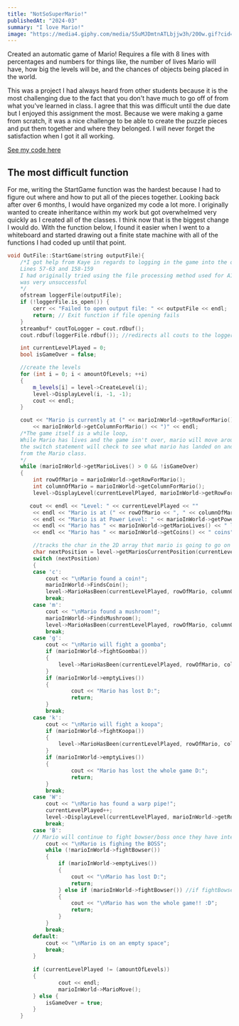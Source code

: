 ```yaml
---
title: "NotSoSuperMario!"
publishedAt: "2024-03"
summary: "I love Mario!"
image: "https://media4.giphy.com/media/S5uMJDmtnATLbjjw3h/200w.gif?cid=6c09b9526cdxhyrsip90g6ta602cx61p83nx1oftc6ugvblh&ep=v1_gifs_search&rid=200w.gif&ct=g"
---
```


Created an automatic game of Mario! Requires a file with 8 lines with 
percentages and numbers for things like, the number of lives Mario will 
have, how big the levels will be, and the chances of objects being placed 
in the world.

This was a project I had always heard from other students because it is the 
most challenging due to the fact that you don't have much to go off of from 
what you've learned in class. I agree that this was difficult until the due 
date but I enjoyed this assignment the most. Because we were making a game from 
scratch, it was a nice challenge to be able to create the puzzle pieces and put 
them together and where they belonged. I will never forget the satisfaction when
 I got it all working.

[See my code here](https://github.com/MaggieHillebrecht/Not-So-Super-Mario)

## The most difficult function
For me, writing the StartGame function was the hardest because I had to figure out
 where and how to put all of the pieces together. Looking back after over 6 months,
  I would have organized my code a lot more. I originally wanted to create inheritance 
  within my work but got overwhelmed very quickly as I created all of the classes. I think 
  now that is the biggest change I would do. With the function below, I found it easier when 
  I went to a whiteboard and started drawing out a finite state machine with all of the 
  functions I had coded up until that point.

```cpp
void OutFile::StartGame(string outputFile){
    /*I got help from Kaye in regards to logging in the game into the output file.
    Lines 57-63 and 158-159
    I had originally tried using the file processing method used for A1, however
    was very unsuccessful
    */
    ofstream loggerFile(outputFile);
    if (!loggerFile.is_open()) {
        cerr << "Failed to open output file: " << outputFile << endl;
        return; // Exit function if file opening fails
    }
    streambuf* coutToLogger = cout.rdbuf(); 
    cout.rdbuf(loggerFile.rdbuf()); //redirects all couts to the logger file

    int currentLevelPlayed = 0;
    bool isGameOver = false;

    //create the levels
    for (int i = 0; i < amountOfLevels; ++i)
    {
        m_levels[i] = level->CreateLevel(i);
        level->DisplayLevel(i, -1, -1);
        cout << endl;
    }

    cout << "Mario is currently at (" << marioInWorld->getRowForMario() << ", "
        << marioInWorld->getColumnForMario() << ")" << endl;
    /*The game itself is a while loop,
    While Mario has lives and the game isn't over, mario will move around randomly in the level using move(),
    the switch statement will check to see what mario has landed on and determine the next move and what other methods to call
    from the Mario class.
    */
    while (marioInWorld->getMarioLives() > 0 && !isGameOver)
    {
        int rowOfMario = marioInWorld->getRowForMario();
        int columnOfMario = marioInWorld->getColumnForMario();
        level->DisplayLevel(currentLevelPlayed, marioInWorld->getRowForMario(), marioInWorld->getColumnForMario());

       cout << endl << "Level: " << currentLevelPlayed << ""
        << endl << "Mario is at (" << rowOfMario << ", " << columnOfMario << ")"
        << endl << "Mario is at Power Level: " << marioInWorld->getPowerLevel()
        << endl << "Mario has " << marioInWorld->getMarioLives() << " lives left"
        << endl << "Mario has " << marioInWorld->getCoins() << " coins";

        //tracks the char in the 2D array that mario is going to go on
        char nextPosition = level->getMariosCurrentPosition(currentLevelPlayed, rowOfMario, columnOfMario);
        switch (nextPosition)
        {
        case 'c':
            cout << "\nMario found a coin!";
            marioInWorld->FindsCoin();
            level->MarioHasBeen(currentLevelPlayed, rowOfMario, columnOfMario);
            break;
        case 'm':
            cout << "\nMario found a mushroom!";
            marioInWorld->FindsMushroom();
            level->MarioHasBeen(currentLevelPlayed, rowOfMario, columnOfMario);
            break;
        case 'g':
            cout << "\nMario will fight a goomba";
            if (marioInWorld->fightGoomba())
            {
                level->MarioHasBeen(currentLevelPlayed, rowOfMario, columnOfMario);
            }
            if (marioInWorld->emptyLives())
            {
                    cout << "Mario has lost D:";
                    return;
            }
            break;
        case 'k':
            cout << "\nMario will fight a koopa";
            if (marioInWorld->fightKoopa())
            {
                level->MarioHasBeen(currentLevelPlayed, rowOfMario, columnOfMario);
            }
            if (marioInWorld->emptyLives())
            {
                    cout << "Mario has lost the whole game D:";
                    return;
            }
            break;  
        case 'W':
            cout << "\nMario has found a warp pipe!";
            currentLevelPlayed++;
            level->DisplayLevel(currentLevelPlayed, marioInWorld->getRowForMario(), marioInWorld->getColumnForMario());
            break;  
        case 'B':
        // Mario will continue to fight bowser/boss once they have interacted in the last level to see if he wins of loses
            cout << "\nMario is fighing the BOSS";
            while (!marioInWorld->fightBowser())
            {
                if (marioInWorld->emptyLives())
                {
                    cout << "\nMario has lost D:";
                    return;
                } else if (marioInWorld->fightBowser()) //if fightBowser is true then mario wins
                {
                    cout << "\nMario has won the whole game!! :D";
                    return;
                }
            }
            break;                
        default:
            cout << "\nMario is on an empty space";
            break;
        }
        
        if (currentLevelPlayed != (amountOfLevels))
        {        
                cout << endl;
                marioInWorld->MarioMove();
        } else {
            isGameOver = true;
        }
    }